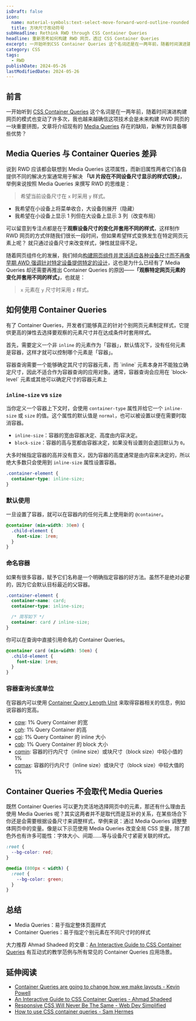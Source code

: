 ```yaml
---
isDraft: false
icon:
  name: material-symbols:text-select-move-forward-word-outline-rounded
  title: 方块尺寸改动符号
subHeadline: Rethink RWD through CSS Container Queries
headline: 重新思考如何构建 RWD 网页，透过 CSS Container Queries
excerpt: 一开始听到CSS Container Queries 这个名词还是在一两年前，随着时间演进建构网页的模式也变动了许多次，我也越来越确信这项技术会是未来建构 RWD 网页的一块重要拼图，文章将介绍现有的Media Queries 有哪些缺陷，新解方则具备哪些优势？
category: CSS
tags:
  - RWD
publishDate: 2024-05-26
lastModifiedDate: 2024-05-26
---
```


## 前言

一开始听到 [CSS Container Queries](https://developer.mozilla.org/en-US/docs/Web/CSS/CSS_containment/Container_queries) 这个名词是在一两年前，随着时间演进构建网页的模式也变动了许多次，我也越来越确信这项技术会是未来构建 RWD 网页的一块重要拼图，文章将介绍现有的 [Media Queries](https://developer.mozilla.org/en-US/docs/Web/CSS/CSS_media_queries/Using_media_queries) 存在的缺陷，新解方则具备哪些优势？

## Media Queries 与 Container Queries 差异

说到 RWD 应该都会联想到 Media Queries 这项属性，而新旧属性两者它们各自提供不同的解决方案通常用于解决 **「UI 片段在不同设备尺寸显示的样式切换」**，举例来说按照 Media Queries 来撰写 RWD 的思维是：

> 希望当前设备尺寸在 `x` 时采用 `y` 样式。

- 我希望在小设备上将菜单收合，大设备则展开（隐藏）
- 我希望在小设备上显示 1 列但在大设备上显示 3 列（改变布局）

可以留意到专注点都是在于**观察设备尺寸的变化并套用不同的样式**，这样制作 RWD 网页的方式伴随我们很长一段时间，但如果希望样式变换发生在特定网页元素上呢？ 就只通过设备尺寸来改变样式，弹性就显得不足。

随着网页组件化的发展，我们倾向[构建网页组件并灵活适应各种设备尺寸而不再像早期 AWD 强调针对特定设备提供特定的设计](https://www.webdong.dev/post/how-many-breakpoint-should-you-use/#awd-%E8%88%87-rwd-%E7%9A%84%E5%87%BA%E7%99%BC%E9%BB%9E%E4%B8%8D%E5%90%8C)，这也是为什么已经有了 Media Queries 却还需要再推出 Container Queries 的原因——**「观察特定网页元素的变化并套用不同的样式」**，也就是：

> `x` 元素在 `y` 尺寸时采用 `z` 样式。

## 如何使用 Container Queries

有了 Container Queries，开发者们能够真正的针对个别网页元素制定样式，它提供更高的弹性去选择要观察的元素尺寸并在达成条件时套用样式。

首先，需要定义一个非 `inline` 的元素作为「容器」，默认情况下，没有任何元素是容器，这样才就可以控制哪个元素是「容器」。

<Sidenote type="info">
  容器查询需要一个能够确定其尺寸的容器元素，而 `inline`
  元素本身并不能独立确定尺寸，因此不适合作为容器查询的应用对象。通常，容器查询会应用在 `block-level`
  元素或其他可以确定尺寸的容器元素上
</Sidenote>

### `inline-size` vs `size`

当你定义一个容器上下文时，会使用 `container-type` 属性并给它一个 `inline-size` 或 `size` 的值。这个属性的默认值是 `normal`，也可以被设置以便在需要时取消容器。

- `inline-size`：容器的宽由容器决定、高度由内容决定。
- `block-size`：容器的高与宽都由容器决定，如果没有设置则会退回默认为 `0`。

大多时候指定容器的高并没有意义，因为容器的高度通常是由内容来决定的，所以绝大多数只会使用到 `inline-size` 属性设置容器。

```css
.container-element {
  container-type: inline-size;
}
```

### 默认使用

一旦设置了容器，就可以在容器内的任何元素上使用新的 `@container`。

```css
@container (min-width: 30em) {
  .child-element {
    font-size: 1rem;
  }
}
```

### 命名容器

如果有很多容器，赋予它们名称是一个明确指定容器的好方法。虽然不是绝对必要的，因为它会默认目标最近的父容器。

```css
.container-element {
  container-name: card;
  container-type: inline-size;

  /* 简写如下 */
  container: card / inline-size;
}
```

你可以在查询中直接引用命名的 Container Queries。

```css
@container card (min-width: 50em) {
  .child-element {
    font-size: 1rem;
  }
}
```

### 容器查询长度单位

在容器内可以使用 [Container Query Length Unit](https://developer.mozilla.org/en-US/docs/Web/CSS/length#container_query_length_units) 来取得容器相关的信息，例如说容器的宽高。

- [cqw](https://developer.mozilla.org/en-US/docs/Web/CSS/length#cqw): 1% Query Container 的宽
- [cqh](https://developer.mozilla.org/en-US/docs/Web/CSS/length#cqh): 1% Query Container 的高
- [cqi](https://developer.mozilla.org/en-US/docs/Web/CSS/length#cqi): 1% Query Container 的 inline 大小
- [cqb](https://developer.mozilla.org/en-US/docs/Web/CSS/length#cqb): 1% Query Container 的 block 大小
- [cqmin](https://developer.mozilla.org/en-US/docs/Web/CSS/length#cqmin): 容器的行内尺寸（inline size）或块尺寸（block size）中较小值的 1%
- [cqmax](https://developer.mozilla.org/en-US/docs/Web/CSS/length#cqmax): 容器的行内尺寸（inline size）或块尺寸（block size）中较大值的 1%

## Container Queries 不会取代 Media Queries

既然 Container Queries 可以更为灵活地选择网页中的元素，那还有什么理由去使用 Media Queries 呢？其实这两者并不是取代而是互补的关系，在某些场合下你还是会需要根据设备尺寸来调整样式，举例来说：通过 Media Queries 调整整体网页中的变量。像是以下示范使用 Media Queries 改变全局 CSS 变量，除了颜色外也有许多可能性：字体大小、间距……等与设备尺寸紧密关联的样式。

```css
:root {
  --bg-color: red;
}

@media (800px < width) {
  :root {
    --bg-color: green;
  }
}
```

## 总结

- Media Queries：易于指定整体页面样式
- Container Queries：易于指定个别元素在不同尺寸时的样式

大力推荐 Ahmad Shadeed 的文章：[An Interactive Guide to CSS Container Queries](https://ishadeed.com/article/css-container-query-guide/#the-container-should-be-an-additional-element) 有互动式的教学范例与所有常见的 Container Queries 应用场景。

## 延伸阅读

- [Container Queries are going to change how we make layouts - Kevin Powell](https://www.youtube.com/watch?v=3_-Je5XpbqY)
- [An Interactive Guide to CSS Container Queries - Ahmad Shadeed](https://ishadeed.com/article/css-container-query-guide/)
- [Responsive CSS Will Never Be The Same - Web Dev Simplified](https://www.youtube.com/watch?v=rrLAg7xNERA)
- [How to use CSS container queries - Sam Hermes](https://samhermes.com/posts/how-to-use-css-container-queries/)
